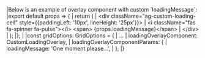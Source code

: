 <framework-specific-section frameworks="react">
|Below is an example of overlay component with custom `loadingMessage`:
</framework-specific-section>

<framework-specific-section frameworks="react">
<snippet transform={false} language="jsx">
|export default props => {
|    return (
|        &lt;div className="ag-custom-loading-cell" style={{paddingLeft: '10px', lineHeight: '25px'}}>
|            &lt;i className="fas fa-spinner fa-pulse">&lt;/i> &lt;span> {props.loadingMessage}&lt;/span>
|        &lt;/div>
|    );
|};
|
|const gridOptions: GridOptions = {
|  ...
|  loadingOverlayComponent: CustomLoadingOverlay,
|  loadingOverlayComponentParams: {
|    loadingMessage: 'One moment please...',
|  },
|}
</snippet>
</framework-specific-section>
